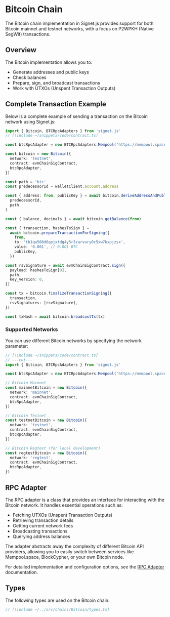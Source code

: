 # Bitcoin Chain

The Bitcoin chain implementation in Signet.js provides support for both Bitcoin mainnet and testnet networks, with a focus on P2WPKH (Native SegWit) transactions.

## Overview

The Bitcoin implementation allows you to:

- Generate addresses and public keys
- Check balances
- Prepare, sign, and broadcast transactions
- Work with UTXOs (Unspent Transaction Outputs)

## Complete Transaction Example

Below is a complete example of sending a transaction on the Bitcoin network using Signet.js:

```ts twoslash
import { Bitcoin, BTCRpcAdapters } from 'signet.js'
// [!include ~/snippets/code/contract.ts]

const btcRpcAdapter = new BTCRpcAdapters.Mempool('https://mempool.space/api')

const bitcoin = new Bitcoin({
  network: 'testnet',
  contract: evmChainSigContract,
  btcRpcAdapter,
})

const path = 'btc'
const predecessorId = walletClient.account.address

const { address: from, publicKey } = await bitcoin.deriveAddressAndPublicKey(
  predecessorId,
  path
)

const { balance, decimals } = await bitcoin.getBalance(from)

const { transaction, hashesToSign } =
  await bitcoin.prepareTransactionForSigning({
    from,
    to: 'tb1qw508d6qejxtdg4y5r3zarvary0c5xw7kxpjzsx',
    value: '0.001', // 0.001 BTC
    publicKey,
  })

const rsvSignature = await evmChainSigContract.sign({
  payload: hashesToSign[0],
  path,
  key_version: 0,
})

const tx = bitcoin.finalizeTransactionSigning({
  transaction,
  rsvSignatures: [rsvSignature],
})

const txHash = await bitcoin.broadcastTx(tx)
```

### Supported Networks

You can use different Bitcoin networks by specifying the network parameter:

```ts twoslash
// [!include ~/snippets/code/contract.ts]
// ---cut---
import { Bitcoin, BTCRpcAdapters } from 'signet.js'

const btcRpcAdapter = new BTCRpcAdapters.Mempool('https://mempool.space/api')

// Bitcoin Mainnet
const mainnetBitcoin = new Bitcoin({
  network: 'mainnet',
  contract: evmChainSigContract,
  btcRpcAdapter,
})

// Bitcoin Testnet
const testnetBitcoin = new Bitcoin({
  network: 'testnet',
  contract: evmChainSigContract,
  btcRpcAdapter,
})

// Bitcoin Regtest (for local development)
const regtestBitcoin = new Bitcoin({
  network: 'regtest',
  contract: evmChainSigContract,
  btcRpcAdapter,
})
```

## RPC Adapter

The RPC adapter is a class that provides an interface for interacting with the Bitcoin network. It handles essential operations such as:

- Fetching UTXOs (Unspent Transaction Outputs)
- Retrieving transaction details
- Getting current network fees
- Broadcasting transactions
- Querying address balances

The adapter abstracts away the complexity of different Bitcoin API providers, allowing you to easily switch between services like Mempool.space, BlockCypher, or your own Bitcoin node.

For detailed implementation and configuration options, see the [RPC Adapter](/signetjs/chains/bitcoin/btc-rpc-adapter) documentation.

## Types

The following types are used on the Bitcoin chain:

```ts twoslash
// [!include ~/../src/chains/Bitcoin/types.ts]
```
